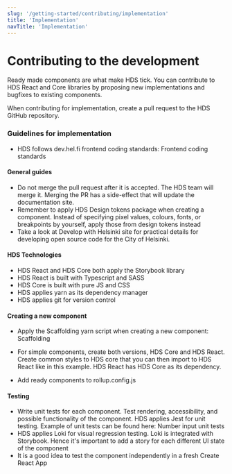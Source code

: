 ```yaml
---
slug: '/getting-started/contributing/implementation'
title: 'Implementation'
navTitle: 'Implementation'
---
```



# Contributing to the development

<LeadParagraph>
    Ready made components are what make HDS tick. You can contribute to HDS React and Core libraries by proposing new implementations and bugfixes to existing components.
</LeadParagraph>

When contributing for implementation, create a <ExternalLink openInNewTab openInNewTabAriaLabel="Opens in a new tab" href="https://help.github.com/en/github/collaborating-with-issues-and-pull-requests/creating-a-pull-request">pull request</ExternalLink> to the <ExternalLink openInNewTab openInNewTabAriaLabel="Opens in a new tab" href="https://github.com/City-of-Helsinki/helsinki-design-system">HDS GitHub repository</ExternalLink>.

### Guidelines for implementation
- HDS follows dev.hel.fi frontend coding standards: <ExternalLink openInNewTab openInNewTabAriaLabel="Opens in a new tab" href="https://dev.hel.fi/coding-standards#frontend-code-standards">Frontend coding standards</ExternalLink>

#### General guides
- Do not merge the pull request after it is accepted. The HDS team will merge it. Merging the PR has a side-effect that will update the documentation site.
- Remember to apply <ExternalLink openInNewTab openInNewTabAriaLabel="Opens in a new tab" href="https://github.com/City-of-Helsinki/helsinki-design-system/tree/master/packages/design-tokens/tokens">HDS Design tokens package</ExternalLink> when creating a component. Instead of specifying pixel values, colours, fonts, or breakpoints by yourself, apply those from design tokens instead
- Take a look at <ExternalLink openInNewTab openInNewTabAriaLabel="Opens in a new tab" href="https://dev.hel.fi/">Develop with Helsinki site</ExternalLink> for practical details for developing open source code for the City of Helsinki.

#### HDS Technologies

- HDS React and HDS Core both apply the <ExternalLink openInNewTab openInNewTabAriaLabel="Opens in a new tab" href="https://storybook.js.org/">Storybook library</ExternalLink>
- HDS React is built with Typescript and SASS
- HDS Core is built with pure JS and CSS
- HDS applies yarn as its dependency manager
- HDS applies git for version control

#### Creating a new component

- Apply the Scaffolding yarn script when creating a new component: <ExternalLink openInNewTab openInNewTabAriaLabel="Opens in a new tab" href="https://github.com/City-of-Helsinki/helsinki-design-system/blob/master/packages/react/package.json#L17">Scaffolding</ExternalLink>
- For simple components, create both versions, HDS Core and HDS React.
  Create common styles to HDS core that you can then import to HDS React like in <ExternalLink openInNewTab openInNewTabAriaLabel="Opens in a new tab" href="https://github.com/City-of-Helsinki/helsinki-design-system/blob/master/packages/react/src/components/textInput/TextInput.module.css">this example</ExternalLink>.
  HDS React has HDS Core as its dependency.

- Add ready components to <ExternalLink openInNewTab openInNewTabAriaLabel="Opens in a new tab" href="https://github.com/City-of-Helsinki/helsinki-design-system/blob/master/packages/react/rollup.config.js">rollup.config.js</ExternalLink>

#### Testing

- Write unit tests for each component. Test rendering, accessibility, and possible functionality of the component. HDS applies <ExternalLink openInNewTab openInNewTabAriaLabel="Opens in a new tab" href="https://jestjs.io/">Jest</ExternalLink> for unit testing. Example of unit tests can be found here: <ExternalLink openInNewTab openInNewTabAriaLabel="Opens in a new tab" href="https://github.com/City-of-Helsinki/helsinki-design-system/blob/master/packages/react/src/components/numberInput/NumberInput.test.tsx">Number input unit tests</ExternalLink>
- HDS applies <ExternalLink openInNewTab openInNewTabAriaLabel="Opens in a new tab" href="https://loki.js.org/">Loki</ExternalLink> for visual regression testing. Loki is integrated with Storybook. Hence it's important to add a story for each different UI state of the component
- It is a good idea to test the component independently in a fresh <ExternalLink openInNewTab openInNewTabAriaLabel="Opens in a new tab" href="https://github.com/City-of-Helsinki/hds-cra">Create React App</ExternalLink>
